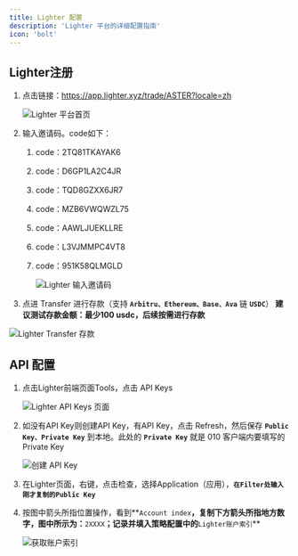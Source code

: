 ```yaml
---
title: Lighter 配置
description: 'Lighter 平台的详细配置指南'
icon: 'bolt'
---
```


## Lighter注册

1. 点击链接：https://app.lighter.xyz/trade/ASTER?locale=zh

    <img src="/images/lighter/001.png" alt="Lighter 平台首页" />

2. 输入邀请码。code如下：
    1. code：2TQ81TKAYAK6
    2. code：D6GP1LA2C4JR
    3. code：TQD8GZXX6JR7
    4. code：MZB6VWQWZL75
    5. code：AAWLJUEKLLRE
    6. code：L3VJMMPC4VT8
    7. code：951K58QLMGLD

        <img src="/images/lighter/002.png" alt="Lighter 输入邀请码" />

3. 点进 Transfer 进行存款（支持 **`Arbitru、Ethereum、Base、Ava`** 链 **`USDC`**）
**建议测试存款金额：最少100 usdc，后续按需进行存款**

<img src="/images/lighter/003.png" alt="Lighter Transfer 存款" />

## API 配置

1. 点击Lighter前端页面Tools，点击 API Keys

   <img src="/images/lighter/004.png" alt="Lighter API Keys 页面" />

2. 如没有API Key则创建API Key，有API Key，点击 Refresh，然后保存 **`Public Key、Private Key`** 到本地。此处的 **`Private Key`** 就是 010 客户端内要填写的 Private Key

   <img src="/images/lighter/005.png" alt="创建 API Key" />

3. 在Lighter页面，右键，点击检查，选择Application（应用），**`在Filter处输入刚才复制的Public Key`**

4. 按图中箭头所指位置操作，看到**`Account index`**，复制下方箭头所指地方数字，图中所示为：**`2XXXX`**；记录并填入策略配置中的**`Lighter账户索引`**

   <img src="/images/lighter/006.png" alt="获取账户索引" />